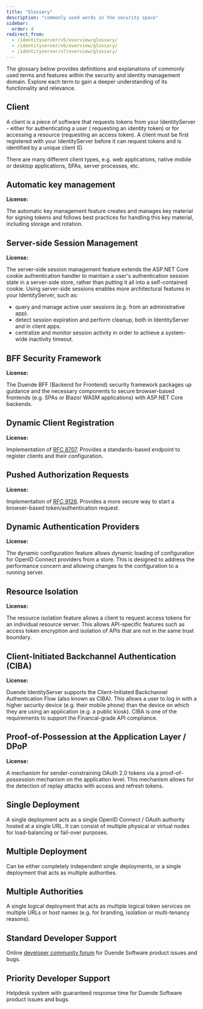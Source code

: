 ```yaml
---
title: "Glossary"
description: "commonly used words in the security space"
sidebar:
  order: 4
redirect_from:
  - /identityserver/v5/overview/glossary/
  - /identityserver/v6/overview/glossary/
  - /identityserver/v7/overview/glossary/
---
```



The glossary below provides definitions and explanations of commonly used terms and features within the security and
identity management domain. Explore each term to gain a deeper understanding of its functionality and relevance.

## Client

A client is a piece of software that requests tokens from your IdentityServer - either for authenticating a user (
requesting an identity token) or for accessing a resource (requesting an access token). A client must be first
registered with your IdentityServer before it can request tokens and is identified by a unique client ID.

There are many different client types, e.g. web applications, native mobile or desktop applications, SPAs, server
processes, etc.

<LinkCard
  description="Learn more about clients"
  href="/identityserver/fundamentals/clients"
  title="Documentation"
/>

## Automatic key management

**License: <Badge text="Business" />**

The automatic key management feature creates and manages key material for signing tokens and follows best practices for
handling this key material, including storage and rotation.

<CardGrid>
  <LinkCard
    description="Automatic Key Management post"
    href="https://blog.duendesoftware.com/posts/20201028_key_management/"
    title="More Details"
    target="_blank"
  />
  <LinkCard
    description="Learn more about key rotation"
    href="/identityserver/fundamentals/key-management/#automatic-key-management"
    title="Documentation"
  />
</CardGrid>

## Server-side Session Management

**License: <Badge text="Business" />**

The server-side session management feature extends the ASP.NET Core cookie authentication handler to maintain a user's
authentication session state in a server-side store, rather than putting it all into a self-contained cookie. Using
server-side sessions enables more architectural features in your IdentityServer, such as:

- query and manage active user sessions (e.g. from an administrative app).
- detect session expiration and perform cleanup, both in IdentityServer and in client apps.
- centralize and monitor session activity in order to achieve a system-wide inactivity timeout.

<CardGrid>
  <LinkCard
    description="Server-side Session Management post"
    href="https://blog.duendesoftware.com/posts/20220406_session_management/"
    title="More Details"
    target="_blank"
  />
  <LinkCard
    description="Learn more about Server-side Session Management"
    href="/identityserver/ui/server-side-sessions/"
    title="Documentation"
  />
</CardGrid>

## BFF Security Framework

**License: <Badge text="Business" />**

The Duende BFF (Backend for Frontend) security framework packages up guidance and the necessary components to secure
browser-based frontends (e.g. SPAs or Blazor WASM applications) with ASP.NET Core backends.

<CardGrid>
  <LinkCard
    description="BFF Security Framework post"
    href="https://blog.duendesoftware.com/posts/20210326_bff/"
    title="More Details"
    target="_blank"
  />
  <LinkCard
    description="Learn more about BFF"
    href="/bff/"
    title="Documentation"
  />
</CardGrid>

## Dynamic Client Registration

**License: <Badge text="Business" />**

Implementation of [RFC 8707](https://tools.ietf.org/html/rfc8707). Provides a standards-based endpoint to register
clients and their configuration.

<LinkCard
  description="Learn more about Dynamic Client Registration"
  href="/identityserver/configuration"
  title="Documentation"
/>

## Pushed Authorization Requests

**License: <Badge text="Business" />**

Implementation of [RFC 9126](https://www.rfc-editor.org/rfc/rfc9126.html). Provides a more secure way to start a
browser-based token/authentication request.

<LinkCard
  description="Learn more about Pushed Authorization Requests"
  href="/identityserver/tokens/par"
  title="Documentation"
/>

## Dynamic Authentication Providers

**License: <Badge text="Enterprise" />**

The dynamic configuration feature allows dynamic loading of configuration for OpenID Connect providers from a store.
This is designed to address the performance concern and allowing changes to the configuration to a running server.

<CardGrid>
  <LinkCard
    description="Dynamic Authentication Providers post"
    href="https://blog.duendesoftware.com/posts/20210517_dynamic_providers/"
    title="More Details"
    target="_blank"
  />
  <LinkCard
    description="Learn more about Dynamic Authentication Providers"
    href="/identityserver/fundamentals/key-management/#automatic-key-management"
    title="Documentation"
  />
</CardGrid>

## Resource Isolation

**License: <Badge text="Enterprise" />**

The resource isolation feature allows a client to request access tokens for an individual resource server.
This allows API-specific features such as access token encryption and isolation of APIs that are not in the same trust
boundary.

<CardGrid>
  <LinkCard
    description="Resource Isolation post"
    href="https://blog.duendesoftware.com/posts/20201230_resource_isolation/"
    title="More Details"
    target="_blank"
  />
  <LinkCard
    description="Learn more about Resource Isolation"
    href="/identityserver/fundamentals/resources/isolation/"
    title="Documentation"
  />
</CardGrid>

## Client-Initiated Backchannel Authentication (CIBA)

**License: <Badge text="Enterprise" />**

Duende IdentityServer supports the Client-Initiated Backchannel Authentication Flow (also known as CIBA).
This allows a user to log in with a higher security device (e.g. their mobile phone) than the device on which they are
using an application (e.g. a public kiosk).
CIBA is one of the requirements to support the Financal-grade API compliance.

<CardGrid>
  <LinkCard
    description="Client-Initiated Backchannel Authentication post"
    href="https://blog.duendesoftware.com/posts/20220107_ciba/"
    title="More Details"
    target="_blank"
  />
  <LinkCard
    description="Learn more about CIBA"
    href="/identityserver/ui/ciba/"
    title="Documentation"
  />
</CardGrid>

## Proof-of-Possession at the Application Layer / DPoP

**License: <Badge text="Enterprise" />**

A mechanism for sender-constraining OAuth 2.0 tokens via a proof-of-possession mechanism on the application level. This
mechanism allows for the detection of replay attacks with access and refresh tokens.

<LinkCard
  description="Learn more about Proof-of-Possession"
  href="/identityserver/tokens/pop"
  title="Documentation"
/>

## Single Deployment

A single deployment acts as a single OpenID Connect / OAuth authority hosted at a single URL. It can consist of multiple
physical or virtual nodes for load-balancing or fail-over purposes.

## Multiple Deployment

Can be either completely independent single deployments, or a single deployment that acts as multiple authorities.

## Multiple Authorities

A single logical deployment that acts as multiple logical token services on multiple URLs or host names (e.g. for
branding, isolation or multi-tenancy reasons).

## Standard Developer Support

Online [developer community forum](https://github.com/DuendeSoftware/community/discussions) for Duende Software product
issues and bugs.

<LinkCard
  description="Learn more about the Duende Developer Community"
  href="https://github.com/DuendeSoftware/community/discussions"
  title="Duende Developer Community"
  _target="_blank"
/>

## Priority Developer Support

Helpdesk system with guaranteed response time for Duende Software product issues and bugs.

<LinkCard
  description="Download the Priority Support License PDF"
  href="https://duendesoftware.com/license/PrioritySupportLicense.pdf"
  title="More Details"
  _target="_blank"
/>
